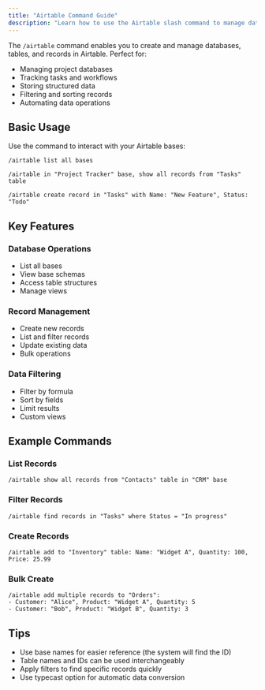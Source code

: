 ```yaml
---
title: "Airtable Command Guide"
description: "Learn how to use the Airtable slash command to manage databases and records"
---
```


The `/airtable` command enables you to create and manage databases, tables, and records in Airtable. Perfect for:

- Managing project databases
- Tracking tasks and workflows
- Storing structured data
- Filtering and sorting records
- Automating data operations

## Basic Usage

Use the command to interact with your Airtable bases:

```
/airtable list all bases
```

```
/airtable in "Project Tracker" base, show all records from "Tasks" table
```

```
/airtable create record in "Tasks" with Name: "New Feature", Status: "Todo"
```

## Key Features

### Database Operations
- List all bases
- View base schemas
- Access table structures
- Manage views

### Record Management
- Create new records
- List and filter records
- Update existing data
- Bulk operations

### Data Filtering
- Filter by formula
- Sort by fields
- Limit results
- Custom views

## Example Commands

### List Records
```
/airtable show all records from "Contacts" table in "CRM" base
```

### Filter Records
```
/airtable find records in "Tasks" where Status = "In progress"
```

### Create Records
```
/airtable add to "Inventory" table: Name: "Widget A", Quantity: 100, Price: 25.99
```

### Bulk Create
```
/airtable add multiple records to "Orders":
- Customer: "Alice", Product: "Widget A", Quantity: 5
- Customer: "Bob", Product: "Widget B", Quantity: 3
```

## Tips
- Use base names for easier reference (the system will find the ID)
- Table names and IDs can be used interchangeably
- Apply filters to find specific records quickly
- Use typecast option for automatic data conversion 